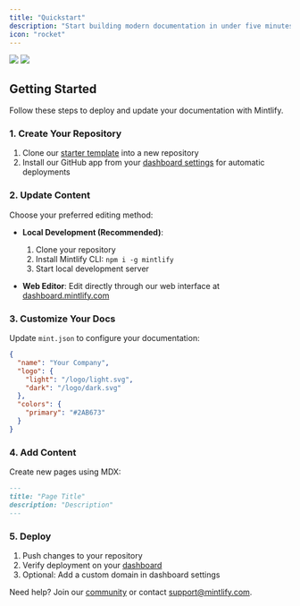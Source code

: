 ```yaml
---
title: "Quickstart"
description: "Start building modern documentation in under five minutes"
icon: "rocket"
---
```


<Frame>
  <img
    className="block dark:hidden"
    src="https://mintlify-assets.b-cdn.net/hero-light.png"
  />
  <img
    className="hidden dark:block"
    src="https://mintlify-assets.b-cdn.net/hero-dark.png"
  />
</Frame>

## Getting Started

Follow these steps to deploy and update your documentation with Mintlify.

### 1. Create Your Repository

1. Clone our [starter template](https://github.com/mintlify/starter) into a new repository
2. Install our GitHub app from your [dashboard settings](https://dashboard.mintlify.com/settings) for automatic deployments

### 2. Update Content

Choose your preferred editing method:

- **Local Development (Recommended)**:
  1. Clone your repository
  2. Install Mintlify CLI: `npm i -g mintlify`
  3. Start local development server
  
- **Web Editor**: Edit directly through our web interface at [dashboard.mintlify.com](https://dashboard.mintlify.com)

### 3. Customize Your Docs

Update `mint.json` to configure your documentation:

```json
{
  "name": "Your Company",
  "logo": {
    "light": "/logo/light.svg",
    "dark": "/logo/dark.svg"
  },
  "colors": {
    "primary": "#2AB673"
  }
}
```

### 4. Add Content

Create new pages using MDX:

```md
---
title: "Page Title"
description: "Description"
---
```

### 5. Deploy

1. Push changes to your repository
2. Verify deployment on your [dashboard](https://dashboard.mintlify.com)
3. Optional: Add a custom domain in dashboard settings

Need help? Join our [community](https://mintlify.com/community) or contact [support@mintlify.com](mailto:support@mintlify.com).